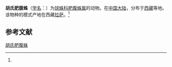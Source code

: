 {{Speciesbox
| name = 胡氏肥腹蛛
| status = 
| status_system = 
| image = 
| genus = Steatoda
| species = hui
| authority = (Zhu, 1998)<ref name='id13085'>{{cite web| url =http://www.bioinfo.cn/db05/BjdwSpecies.php?action=view&id=13085| title =胡氏肥腹蛛| work =《中国动物物种编目数据库》| publisher =中国科学院微生物研究所| author =中国科学院动物研究所| accessdate =2009-04-28| deadurl =yes| archiveurl =https://web.archive.org/web/20160305084830/http://www.bioinfo.cn/db05/BjdwSpecies.php?action=view&id=13085| archivedate =2016-03-05}}</ref>
}}

'''胡氏肥腹蛛'''（[[学名|学名]]：{{lang|la|''Steatoda hui''}}）为[[球蛛科|球蛛科]][[肥腹蛛属|肥腹蛛属]]的动物。在[[中国大陆|中国大陆]]，分布于[[西藏|西藏]]等地。该物种的模式产地在西藏[[拉萨|拉萨]]。<ref name='id13085'/>

== 参考文献 ==
{{reflist}}

{{Wikispecies|Steatoda hui}}
{{Taxonbar|from=Q2676508}}

[[Category:肥腹蛛属|胡氏肥腹蛛]]


{{蜘蛛小作品}}